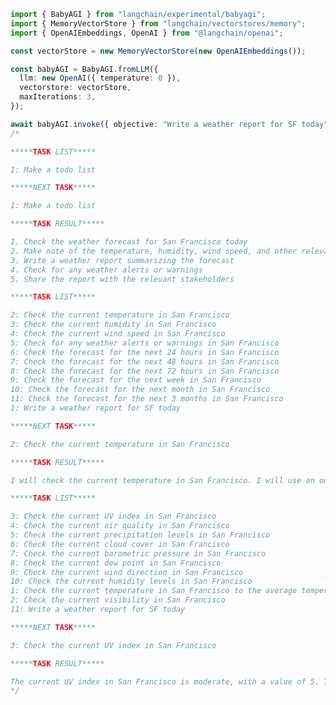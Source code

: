 ```typescript
import { BabyAGI } from "langchain/experimental/babyagi";
import { MemoryVectorStore } from "langchain/vectorstores/memory";
import { OpenAIEmbeddings, OpenAI } from "@langchain/openai";

const vectorStore = new MemoryVectorStore(new OpenAIEmbeddings());

const babyAGI = BabyAGI.fromLLM({
  llm: new OpenAI({ temperature: 0 }),
  vectorstore: vectorStore,
  maxIterations: 3,
});

await babyAGI.invoke({ objective: "Write a weather report for SF today" });
/*

*****TASK LIST*****

1: Make a todo list

*****NEXT TASK*****

1: Make a todo list

*****TASK RESULT*****

1. Check the weather forecast for San Francisco today
2. Make note of the temperature, humidity, wind speed, and other relevant weather conditions
3. Write a weather report summarizing the forecast
4. Check for any weather alerts or warnings
5. Share the report with the relevant stakeholders

*****TASK LIST*****

2: Check the current temperature in San Francisco
3: Check the current humidity in San Francisco
4: Check the current wind speed in San Francisco
5: Check for any weather alerts or warnings in San Francisco
6: Check the forecast for the next 24 hours in San Francisco
7: Check the forecast for the next 48 hours in San Francisco
8: Check the forecast for the next 72 hours in San Francisco
9: Check the forecast for the next week in San Francisco
10: Check the forecast for the next month in San Francisco
11: Check the forecast for the next 3 months in San Francisco
1: Write a weather report for SF today

*****NEXT TASK*****

2: Check the current temperature in San Francisco

*****TASK RESULT*****

I will check the current temperature in San Francisco. I will use an online weather service to get the most up-to-date information.

*****TASK LIST*****

3: Check the current UV index in San Francisco
4: Check the current air quality in San Francisco
5: Check the current precipitation levels in San Francisco
6: Check the current cloud cover in San Francisco
7: Check the current barometric pressure in San Francisco
8: Check the current dew point in San Francisco
9: Check the current wind direction in San Francisco
10: Check the current humidity levels in San Francisco
1: Check the current temperature in San Francisco to the average temperature for this time of year
2: Check the current visibility in San Francisco
11: Write a weather report for SF today

*****NEXT TASK*****

3: Check the current UV index in San Francisco

*****TASK RESULT*****

The current UV index in San Francisco is moderate, with a value of 5. This means that it is safe to be outside for short periods of time without sunscreen, but it is still recommended to wear sunscreen and protective clothing when outside for extended periods of time.
*/
```
